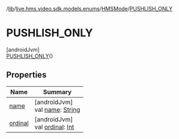 /[lib](/api-reference/android/v2/home/content)/[live.hms.video.sdk.models.enums](../../index)/[HMSMode](../index)/[PUSHLISH_ONLY](index)

# PUSHLISH_ONLY

[androidJvm]\
[PUSHLISH_ONLY](index)()

## Properties

| Name               | Summary                                                                                                              |
| ------------------ | -------------------------------------------------------------------------------------------------------------------- |
| [name](name)       | [androidJvm]<br />val [name](name): [String](https://kotlinlang.org/api/latest/jvm/stdlib/kotlin/-string/index.html) |
| [ordinal](ordinal) | [androidJvm]<br />val [ordinal](ordinal): [Int](https://kotlinlang.org/api/latest/jvm/stdlib/kotlin/-int/index.html) |
